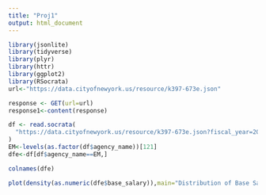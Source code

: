 ---
title: "Proj1"
output: html_document
---

```{r}
library(jsonlite)
library(tidyverse)
library(plyr)
library(httr)
library(ggplot2)
library(RSocrata)
url<-"https://data.cityofnewyork.us/resource/k397-673e.json"

response <- GET(url=url)
response1<-content(response)

```

```{r}
df <- read.socrata(
  "https://data.cityofnewyork.us/resource/k397-673e.json?fiscal_year=2020"
)
EM<-levels(as.factor(df$agency_name))[121]
dfe<-df[df$agency_name==EM,]

colnames(dfe)

plot(density(as.numeric(dfe$base_salary)),main="Distribution of Base Salary in NYC Emergency Management")
```

